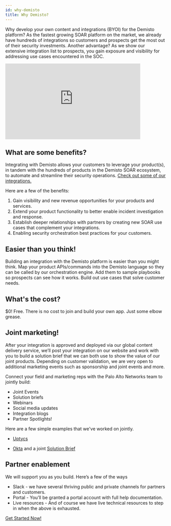 ```yaml
---
id: why-demisto 
title: Why Demisto? 
---
```


Why develop your own content and integrations (BYOI) for the Demisto platform? As the fastest growing SOAR platform on the market, we already have hundreds of integrations so customers and prospects get the most out of their security investments. Another advantage? As we show our extensive integration list to prospects, you gain exposure and visibility for addressing use cases encountered in the SOC.

<iframe width="424" height="238" src="https://www.youtube.com/embed/BzB10GGQ8ms" frameborder="0" allow="accelerometer; autoplay; encrypted-media; gyroscope; picture-in-picture" allowfullscreen></iframe>


## What are some benefits?

Integrating with Demisto allows your customers to leverage your product(s), in tandem with the hundreds of products in the Demisto SOAR ecosystem, to automate and streamline their security operations. [Check out some of our integrations.](https://www.demisto.com/integrations/)

Here are a few of the benefits: 

1. Gain visibility and new revenue opportunities for your products and services.
1. Extend your product functionality to better enable incident investigation and response.
1. Establish deeper relationships with partners by creating new SOAR use cases that complement your integrations.
1. Enabling security orchestration best practices for your customers.

## Easier than you think!

Building an integration with the Demisto platform is easier than you might think. Map your product APIs/commands into the Demisto language so they can be called by our orchestration engine. Add them to sample playbooks so prospects can see how it works. Build out use cases that solve customer needs. 


## What's the cost? 

$0! Free. There is no cost to join and build your own app. Just some elbow grease.  


## Joint marketing! 

After your integration is approved and deployed via our global content delivery service, we’ll post your integration on our website and work with you to build a solution brief that we can both use to show the value of our joint products. Depending on customer validation, we are very open to additional marketing events such as sponsorship and joint events and more. 

Connect your field and marketing reps with the Palo Alto Networks team to jointly build: 

  - Joint Events 
  - Solution briefs
  - Webinars
  - Social media updates
  - Integration blogs
  - Partner Spotlights!

Here are a few simple examples that we've worked on jointly. 

  - [Uptycs](https://www.uptycs.com/blog/demisto-uptycs-orchestrating-incident-response-activities)

  - [Okta](https://www.okta.com/partners/palo-alto-networks/demisto/) and a joint [Solution Brief](https://go.demisto.com/hubfs/Resources/Solution_Briefs/Okta/Okta%20Solution%20Brief.pdf#new_tab)

## Partner enablement  

We will support you as you build. Here’s a few of the ways

- Slack - we have several thriving public and private channels for partners and customers. 
- Portal - You’ll be granted a portal account with full help documentation.  
- Live resources - And of course we have live technical resources to step in when the above is exhausted.

<a class="button button--outline button--primary button--lg" href="/docs/get-started">Get Started Now!</a>

